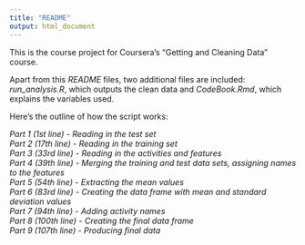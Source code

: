 ```yaml
---
title: "README"
output: html_document
---
```


This is the course project for Coursera's "Getting and Cleaning Data" course. 

Apart from this *README* files, two additional files are included: *run_analysis.R*, which outputs the clean data and *CodeBook.Rmd*, which explains the variables used.  

Here's the outline of how the script works:

*Part 1 (1st line) - Reading in the test set*  
*Part 2 (17th line) - Reading in the training set*  
*Part 3 (33rd line) - Reading in the activities and features*  
*Part 4 (39th line) - Merging the training and test data sets, assigning names to the features*  
*Part 5 (54th line) - Extracting the mean values*  
*Part 6 (83rd line) - Creating the data frame with mean and standard deviation values*  
*Part 7 (94th line) - Adding activity names*  
*Part 8 (100th line) - Creating the final data frame*  
*Part 9 (107th line) - Producing final data*  


